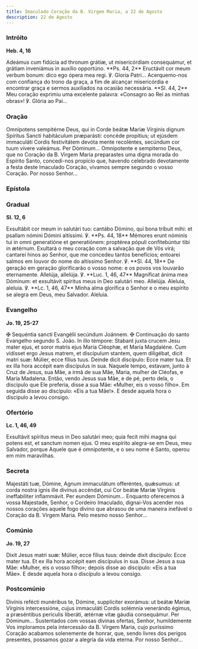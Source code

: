 ```yaml
---
title: Imaculado Coração da B. Virgem Maria, a 22 de Agosto
description: 22 de Agosto
---
```


### Intróito

**Heb. 4, 16**

<div class="side-by-side not-content">
  <span>
    Adeámus cum fidúcia ad thronum grátiæ, ut misericórdiam consequámur, et
    grátiam inveniámus in auxílio opportúno. **Ps. 44, 2** Eructávit cor meum
    verbum bonum: dico ego ópera mea regi. ℣. Gloria Patri...
  </span>
  <span>
    Acerquemo-nos com confiança do trono da graça, a fim de alcançar
    misericórdia e encontrar graça e sermos auxiliados na ocasião necessária.
    **Sl. 44, 2** Meu coração exprimiu uma excelente palavra: «Consagro ao Rei
    as minhas obras»! ℣. Glória ao Pai...
  </span>
</div>

### Oração

<div class="side-by-side not-content">
  <span>
    Omnípotens sempitérne Deus, qui in Corde beátæ Maríæ Vírginis dignum
    Spíritus Sancti habitáculum præparásti: concéde propítius; ut ejúsdem
    immaculáti Cordis festivitátem devóta mente recoléntes, secúndum cor tuum
    vívere valeámus. Per Dóminum...
  </span>
  <span>
    Omnipotente e sempiterno Deus, que no Coração da B. Virgem Maria preparastes
    uma digna morada do Espírito Santo, concedi-nos propício que, havendo
    celebrado devotamente a festa deste Imaculado Coração, vivamos sempre
    segundo o vosso Coração. Por nosso Senhor...
  </span>
</div>

### Epístola


<LinkCard
  href="/missal/santos/07-16-1#epístola"
  title="B. Virgem Maria do Monte Carmelo"
/>

### Gradual

**Sl. 12, 6**

<div class="side-by-side not-content">
  <span>
    Exsultábit cor meum in salutári tuo: cantábo Dómino, qui bona tríbuit mihi:
    et psallam nómini Dómini altíssimi. ℣. **Ps. 44, 18** Mémores erunt nóminis
    tui in omni generatióne et generatiónem: proptérea pópuli confitebúntur tibi
    in ætérnum.
  </span>
  <span>
    Exultará o meu coração com a salvação que de Vós virá; cantarei hinos ao
    Senhor, que me concedeu tantos benefícios; entoarei salmos em louvor do nome
    do altíssimo Senhor. ℣. **Sl. 44, 18** De geração em geração glorificarão o
    vosso nome: e os povos vos louvarão eternamente.
  </span>
  <span>
    Allelúja, allelúja. ℣. **Luc. 1, 46, 47** Magníficat ánima mea Dóminum: et
    exsultávit spíritus meus in Deo salutári meo. Allelúja.
  </span>
  <span>
    Aleluia, aleluia. ℣. **Lc. 1, 46, 47** Minha alma glorifica o Senhor e o meu
    espírito se alegra em Deus, meu Salvador. Aleluia.
  </span>
</div>

### Evangelho

**Jo. 19, 25-27**

<div class="side-by-side not-content">
  <span>
    <span class="text-red-500">✠</span> Sequéntia sancti Evangélii secúndum
    Joánnem.
  </span>
  <span>
    <span class="text-red-500">✠</span> Continuação do santo Evangelho segundo
    S. João.
  </span>
  <span>
    In illo témpore: Stabant juxta crucem Jesu mater ejus, et soror matris ejus
    María Cléophæ, et María Magdaléne. Cum vidísset ergo Jesus matrem, et
    discípulum stantem, quem diligébat, dicit matri suæ: Múlier, ecce fílius
    tuus. Deinde dicit discípulo: Ecce mater tua. Et ex illa hora accépit eam
    discípulus in sua.
  </span>
  <span>
    Naquele tempo, estavam, junto à Cruz de Jesus, sua Mãe, a irmã de sua Mãe,
    Maria, mulher de Cléofas, e Maria Madalena. Então, vendo Jesus sua Mãe, e de
    pé, perto dela, o discípulo que Ele preferia, disse a sua Mãe: «Mulher, eis
    o vosso filho». Em seguida disse ao discípulo: «Eis a tua Mãe!». E desde
    aquela hora o discípulo a levou consigo.
  </span>
</div>

### Ofertório

**Lc. 1, 46, 49**

<div class="side-by-side not-content">
  <span>
    Exsultávit spíritus meus in Deo salutári meo; quia fecit mihi magna qui
    potens est, et sanctum nomen ejus.
  </span>
  <span>
    O meu espírito alegra-se em Deus, meu Salvador, porque Aquele que é
    omnipotente, e o seu nome é Santo, operou em mim maravilhas.
  </span>
</div>

### Secreta

<div class="side-by-side not-content">
  <span>
    Majestáti tuæ, Dómine, Agnum immaculátum offeréntes, quǽsumus: ut corda
    nostra ignis ille divínus accéndat, cui Cor beátæ Maríæ Vírginis
    ineffabíliter inflammávit. Per eundem Dóminum...
  </span>
  <span>
    Enquanto oferecemos à vossa Majestade, Senhor, o Cordeiro Imaculado,
    dignai-Vos acender nos nossos corações aquele fogo divino que abrasou de uma
    maneira inefável o Coração da B. Virgem Maria. Pelo mesmo nosso Senhor...
  </span>
</div>

### Comúnio

**Jo. 19, 27**

<div class="side-by-side not-content">
  <span>
    Dixit Jesus matri suæ: Múlier, ecce fílius tuus: deinde dixit discípulo:
    Ecce mater tua. Et ex illa hora accépit eam discípulus in sua.
  </span>
  <span>
    Disse Jesus a sua Mãe: «Mulher, eis o vosso filho»; depois disse ao
    discípulo: «Eis a tua Mãe». E desde aquela hora o discípulo a levou consigo.
  </span>
</div>

### Postcomúnio

<div class="side-by-side not-content">
  <span>
    Divínis refécti munéribus te, Dómine, supplíciter exorámus: ut beátæ Maríæ
    Vírginis intercessióne, cujus immaculáti Cordis solémnia venerándo égimus, a
    præséntibus perículis liberáti, ætérnæ vitæ gáudia consequámur. Per
    Dóminum...
  </span>
  <span>
    Sustentados com vossas divinas ofertas, Senhor, humildemente Vos imploramos
    pela intercessão da B. Virgem Maria, cujo puríssimo Coração acabamos
    solenemente de honrar, que, sendo livres dos perigos presentes, possamos
    gozar a alegria da vida eterna. Por nosso Senhor...
  </span>
</div>

